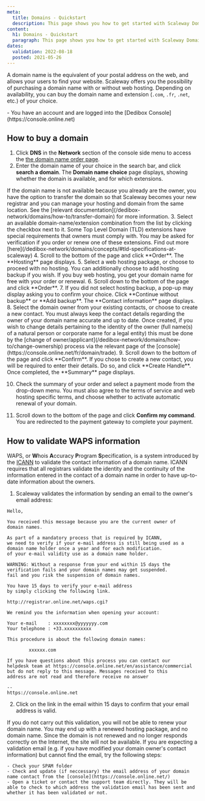 ```yaml
---
meta:
  title: Domains - Quickstart
  description: This page shows you how to get started with Scaleway Domains.
content:
  h1: Domains - Quickstart
  paragraph: This page shows you how to get started with Scaleway Domains.
dates:
  validation: 2022-08-18
  posted: 2021-05-26
---
```


A domain name is the equivalent of your postal address on the web, and allows your users to find your website. Scaleway offers you the possibility of purchasing a domain name with or without web hosting. Depending on availability, you can buy the domain name and extension (`.com`, `.fr`, `.net`, etc.) of your choice.

<Message type="requirement">
  - You have an account and are logged into the [Dedibox Console](https://console.online.net) 
</Message>

## How to buy a domain

1. Click **DNS** in the **Network** section of the console side menu to access the [the domain name order page](https://www.scaleway.com/en/domain/).
2. Enter the domain name of your choice in the search bar, and click **search a domain**. The **Domain name choice** page displays, showing whether the domain is available, and for which extensions.
  <Message type="tip">
  If the domain name is not available because you already are the owner, you have the option to transfer the domain so that Scaleway becomes your new registrar and you can manage your hosting and domain from the same location. See the [relevant documentation](/dedibox-network/domains/how-to/transfer-domain) for more information.

  </Message>
3. Select an available domain-name/extension combination from the list by clicking the checkbox next to it.
  <Message type="note">
  Some Top Level Domain (TLD) extensions have special requirements that owners must comply with. You may be asked for verification if you order or renew one of these extensions. Find out more [here](/dedibox-network/domains/concepts/#tld-specifications-at-scaleway)

  </Message>
4. Scroll to the bottom of the page and click **Order**. The **Hosting** page displays.
5. Select a web hosting package, or choose to proceed with no hosting. You can additionally choose to add hosting backup if you wish.
  <Message type="note">
  If you buy web hosting, you get your domain name for free with your order or renewal.

  </Message>
6. Scroll down to the bottom of the page and click **Order**.
7. If you did not select hosting backup, a pop-up may display asking you to confirm your choice. Click **Continue without backup** or **Add backup**. The **Contact information** page displays.
8. Select the domain owner from your existing contacts, or choose to create a new contact.
  <Message type = "important">
  You must always keep the contact details regarding the owner of your domain name accurate and up to date. Once created, if you wish to change details pertaining to the identity of the owner (full name(s) of a natural person or corporate name for a legal entity) this must be done by the [change of owner/applicant](/dedibox-network/domains/how-to/change-ownership) process via the relevant page of the [console](https://console.online.net/fr/domain/trade).

  </Message>
9. Scroll down to the bottom of the page and click **Confirm**.
  <Message type="tip">
  If you chose to create a new contact, you will be required to enter their details. Do so, and click **Create Handle**. Once completed, the **Summary** page displays.

  </Message>

10. Check the summary of your order and select a payment mode from the drop-down menu. You must also agree to the terms of service and web hosting specific terms, and choose whether to activate automatic renewal of your domain.

11. Scroll down to the bottom of the page and click **Confirm my command**. You are redirected to the payment gateway to complete your payment.


## How to validate WAPS information

WAPS, or **W**hois **A**ccuracy **P**rogram **S**pecification, is a system introduced by the [ICANN](https://www.icann.org/) to validate the contact information of a domain name. ICANN requires that all registrars validate the identity and the continuity of the information entered in the contact of a domain name in order to have up-to-date information about the owners.

1. Scaleway validates the information by sending an email to the owner's email address:
  ```
  Hello,

  You received this message because you are the current owner of
  domain names.

  As part of a mandatory process that is required by ICANN,
  we need to verify if your e-mail address is still being used as a domain name holder once a year and for each modification. 
  of your e-mail validity use as a domain name holder.

  WARNING: Without a response from your end within 15 days the verification fails and your domain names may get suspended.
  fail and you risk the suspension of domain names.

 You have 15 days to verify your e-mail address
  by simply clicking the following link.

  http://registrar.online.net/waps.cgi?

  We remind you the information when opening your account:

  Your e-mail    : xxxxxxxx@yyyyyyy.com
  Your telephone : +33.xxxxxxxxxx

  This procedure is about the following domain names:

          xxxxxx.com

  If you have questions about this process you can contact our
  helpdesk team at https://console.online.net/en/assistance/commercial
  but do not reply to this message. Messages received to this
  address are not read and therefore receive no answer

  --
  https://console.online.net
  ```
2. Click on the link in the email within 15 days to confirm that your email address is valid.
  <Message type="important">
  If you do not carry out this validation, you will not be able to renew your domain name. You may end up with a renewed hosting package, and no domain name. Since the domain is not renewed and no longer responds correctly on the Internet, the site will not be available.

  </Message>

  <Message type="tip">
  If you are expecting a validation email (e.g. if you have modified your domain owner's contact information) but cannot find the email, try the following steps:

    - Check your SPAM folder
    - Check and update (if neccessary) the email address of your domain name contact from the [console](https://console.online.net/)
    - Open a ticket or contact the support team directly. They will be able to check to which address the validation email has been sent and whether it has been validated or not.

  </Message>
